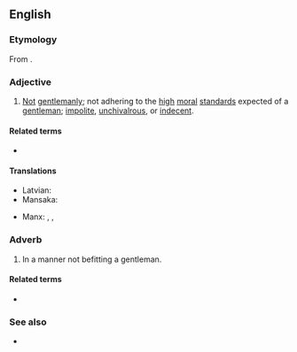 ==English==

===Etymology===
From {{af|en|un-|gentlemanly}}.

===Adjective===
{{en-adj}}

# [[not|Not]] [[gentlemanly]]; not adhering to the [[high]] [[moral]] [[standards]] expected of a [[gentleman]]; [[impolite]], [[unchivalrous]], or [[indecent]].
#: {{ux|en|My grandmother thought it was '''ungentlemanly''' of my boyfriend to suggest that we split the bill for dinner.}}

====Related terms====
* {{l|en|ungentleman}}

====Translations====
{{trans-top|not gentlemanly}}
* Latvian: {{t|lv|nepieklājīgs}}
* Mansaka: {{t|msk|banyaga}}
{{trans-mid}}
* Manx: {{t|gv|drogh-veysagh}}, {{t|gv|neuellynagh}}, {{t|gv|neuooasle}}
{{trans-bottom}}

===Adverb===
{{en-adv}}

# In a manner not befitting a gentleman.

====Related terms====
* {{l|en|ungentleman}}

===See also===
* {{l|en|unladylike}}